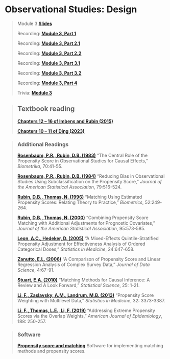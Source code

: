 # Observational Studies: Design

> Module 3 [**Slides**](https://drive.google.com/file/d/1DRBGHomzyqAEBdx-bCdw5UWe3G0XTtl_/view?usp=sharing)
>
> Recording: [**Module 3, Part 1**](https://drive.google.com/file/d/1JIokdkKeMtezUuf5XMPj2AplJKrooYPP/view?usp=sharing)
>
> Recording: [**Module 3, Part 2.1**](https://drive.google.com/file/d/1pyEGXg63lJzOKroSq7prOaNNDM8b_u-C/view?usp=sharing)
>
> Recording: [**Module 3, Part 2.2**](https://drive.google.com/file/d/14LMQo3I8qt2ubtwqgUFccWh74xGcS5hW/view?usp=sharing)
>
> Recording: [**Module 3, Part 3.1**](https://drive.google.com/file/d/1HLBuOelXQAtHEGnYXSY1Pf-0plTKPN86/view?usp=sharing)
>
> Recording: [**Module 3, Part 3.2**](https://drive.google.com/file/d/1tNYuSD1nDuRK85YvmRA-KRSDa1QLqIvI/view?usp=sharing)
>
> Recording: [**Module 3, Part 4**](https://drive.google.com/file/d/1L5q7xC0lI65TqSqwDVDOzJoUW2hKjNfU/view?usp=sharing)
>
>Trivia: [**Module 3**](https://quizizz.com/admin/assessment/6807deffdbcd75ea826796bc?source=lesson_share)


> ## Textbook reading
>
> [**Chapters 12 -- 16 of Imbens and Rubin (2015)**](https://www.cambridge.org/core/books/causal-inference-for-statistics-social-and-biomedical-sciences/71126BE90C58F1A431FE9B2DD07938AB)
>
> [**Chapters 10 -- 11 of Ding (2023)**](https://www.routledge.com/A-First-Course-in-Causal-Inference/Ding/p/book/9781032758626)

> ### Additional Readings
>
>[**Rosenbaum, P.R., Rubin, D.B. (1983)**](https://www.jstor.org/stable/2335942) "The Central Role of the Propensity Score in Observational Studies for Causal Effects," *Biometrika*, 70:41-55.
>
>[**Rosenbaum, P.R., Rubin, D.B. (1984)**](https://www.jstor.org/stable/2288398) "Reducing Bias in Observational Studies Using Subclassification on the Propensity Score," *Journal of the American Statistical Association*, 79:516-524.
>
>[**Rubin, D.B., Thomas, N. (1996)**](https://www.jstor.org/stable/2533160) "Matching Using Estimated Propensity Scores: Relating Theory to Practice," *Biometrics*, 52:249-264.
>
>[**Rubin, D.B., Thomas, N. (2000)**](https://www.jstor.org/stable/2669400) "Combining Propensity Score Matching with Additional Adjustments for Prognostic Covariates," *Journal of the American Statistical Association*, 95:573-585.
>
>[**Leon, A.C., Hedeker, D. (2005)**](http://onlinelibrary.wiley.com/doi/10.1002/sim.2042/pdf) "A Mixed-Effects Quintile-Stratified Propensity Adjustment for Effectiveness Analysis of Ordered Categorical Doses," *Statistics in Medicine*, 24:647-658.
>
>[**Zanutto, E.L. (2006)**](http://www.jds-online.com/v4-1) "A Comparison of Propensity Score and Linear Regression Analysis of Complex Survey Data," *Journal of Data Science*, 4:67-91.
>
>[**Stuart, E.A. (2010)**](https://www.jstor.org/stable/41058994) "Matching Methods for Causal Inference: A Review and A Look Forward," *Statistical Science*, 25: 1-21.
>
>[**Li, F., Zaslavsky, A.M., Landrum, M.B. (2013)**](https://onlinelibrary.wiley.com/doi/epdf/10.1002/sim.5786) "Propensity Score Weighting with Multilevel Data," *Statistics in Medicine*, 32: 3373-3387.
>
>[**Li, F., Thomas, L.E., Li, F. (2019)**](https://watermark.silverchair.com/kwy201.pdf) "Addressing Extreme Propensity Scores via the Overlap Weights," *American Journal of Epidemiology*, 188: 250-257.
>

> ### Software
>
>[**Propensity score and matching**](http://www.biostat.jhsph.edu/~estuart/propensityscoresoftware.html) Software for implementing matching methods and propensity scores.
